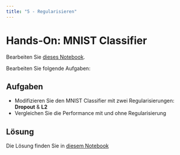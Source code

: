 ```yaml
---
title: "5 - Regularisieren"
---
```


# Hands-On: MNIST Classifier

Bearbeiten Sie [dieses Notebook](https://colab.research.google.com/drive/1-0L_0c7GrMJbZ_roCRh-2XTMR37tQ_GF?usp=sharing).

Bearbeiten Sie folgende Aufgaben:

::: {.pro-tip collapse="false"}
## Aufgaben

- Modifizieren Sie den MNIST Classifier mit zwei Regularisierungen: **Dropout** & **L2**
- Vergleichen Sie die Performance mit und ohne Regularisierung
:::

::: {.callout-note collapse="true"}
## Lösung

Die Lösung finden Sie in [diesem Notebook](https://colab.research.google.com/drive/1diZVBQBAlVllkhouprD7L7rkIp9Yd10I?usp=sharing)
:::
